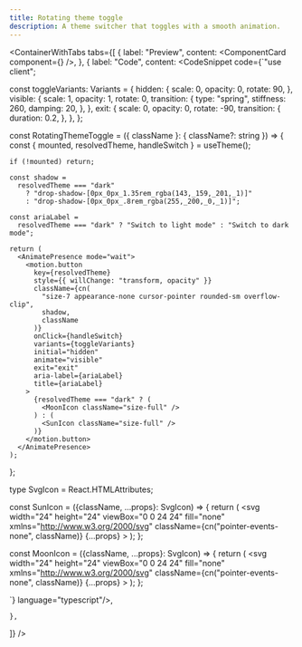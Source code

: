 ```yaml
---
title: Rotating theme toggle
description: A theme switcher that toggles with a smooth animation.
---
```


<ContainerWithTabs
  tabs={[
    {
      label: "Preview",
      content: <ComponentCard component={<RotatingThemeToggle />} />,
    },
    {
      label: "Code",
      content: <CodeSnippet code={`"use client";

const toggleVariants: Variants = {
    hidden: {
      scale: 0,
      opacity: 0,
      rotate: 90,
    },
    visible: {
      scale: 1,
      opacity: 1,
      rotate: 0,
      transition: {
        type: "spring",
        stiffness: 260,
        damping: 20,
      },
    },
    exit: {
      scale: 0,
      opacity: 0,
      rotate: -90,
      transition: {
        duration: 0.2,
      },
    },
};

const RotatingThemeToggle = ({ className }: { className?: string }) => {
    const { mounted, resolvedTheme, handleSwitch } = useTheme();

    if (!mounted) return;

    const shadow =
      resolvedTheme === "dark"
        ? "drop-shadow-[0px_0px_1.35rem_rgba(143,_159,_201,_1)]"
        : "drop-shadow-[0px_0px_.8rem_rgba(255,_200,_0,_1)]";

    const ariaLabel =
      resolvedTheme === "dark" ? "Switch to light mode" : "Switch to dark mode";

    return (
      <AnimatePresence mode="wait">
        <motion.button
          key={resolvedTheme}
          style={{ willChange: "transform, opacity" }}
          className={cn(
            "size-7 appearance-none cursor-pointer rounded-sm overflow-clip",
            shadow,
            className
          )}
          onClick={handleSwitch}
          variants={toggleVariants}
          initial="hidden"
          animate="visible"
          exit="exit"
          aria-label={ariaLabel}
          title={ariaLabel}
        >
          {resolvedTheme === "dark" ? (
            <MoonIcon className="size-full" />
          ) : (
            <SunIcon className="size-full" />
          )}
        </motion.button>
      </AnimatePresence>
    );
  };


type SvgIcon = React.HTMLAttributes<SVGElement>;

const SunIcon = ({className, ...props}: SvgIcon) => {
    return (
      <svg
        width="24"
        height="24"
        viewBox="0 0 24 24"
        fill="none"
        xmlns="http://www.w3.org/2000/svg"
        className={cn("pointer-events-none", className)}
        {...props}
      >
        <rect width="24" height="24" fill="#ffff8d" />
        <path d="M3 3H21V21H3V3Z" fill="white" />
      </svg>
    );
  };

const MoonIcon = ({className, ...props}: SvgIcon) => {
    return (
      <svg
        width="24"
        height="24"
        viewBox="0 0 24 24"
        fill="none"
        xmlns="http://www.w3.org/2000/svg"
        className={cn("pointer-events-none", className)}
        {...props}
      >
        <path
          fillRule="evenodd"
          clipRule="evenodd"
          d="M3 3H6V6H3V3ZM3 12H6V15H3V12Z"
          fill="#59667a"
        />
        <path
          fillRule="evenodd"
          clipRule="evenodd"
          d="M9 0H12V3H9V0ZM21 12H24V15H21V12ZM21 3H18V9H21V3ZM12 9H15V15H12V9Z"
          fill="#949aaf"
        />
        <path
          fillRule="evenodd"
          clipRule="evenodd"
          d="M18 3H15V9V12H21V9H18V3ZM9 12V6H12V12V15H21V18H9V15H6V12H9Z"
          fill="#b8c0e2"
        />
        <path
          fillRule="evenodd"
          clipRule="evenodd"
          d="M6 0H9V3H12V0H21H24V12H21V3H15V6V9H12V6H9V12H6V0ZM21 15V12H15V15H21ZM21 15V18H24V15H21ZM6 15H9V18H6V15Z"
          fill="#edf4ff"
        />
        <path
          fillRule="evenodd"
          clipRule="evenodd"
          d="M3 6H6V9H3V6ZM3 15H6V18H3V15ZM6 18H9V21H6V18ZM21 18H24V21H21V18Z"
          fill="#747c9e"
        />
        <path
          fillRule="evenodd"
          clipRule="evenodd"
          d="M3 0H0V9H3V0ZM3 12H0V24H3H12V21H15V24H24V21H18V18H9V21H3V12Z"
          fill="#59637d"
        />
        <path
          fillRule="evenodd"
          clipRule="evenodd"
          d="M6 0H3V3H6V0ZM6 18H3V21H6V18ZM18 18H21V21H18V18ZM15 21H12V24H15V21ZM0 9H6V12H0V9Z"
          fill="#454b62"
        />
      </svg>
    );
  };

`} language="typescript"/>,

    },

]}
/>
